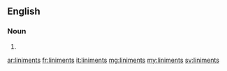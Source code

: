 ==English==

===Noun===
{{head|en|noun plural form}}

# {{plural of|liniment|lang=en}}

[[ar:liniments]]
[[fr:liniments]]
[[it:liniments]]
[[mg:liniments]]
[[my:liniments]]
[[sv:liniments]]